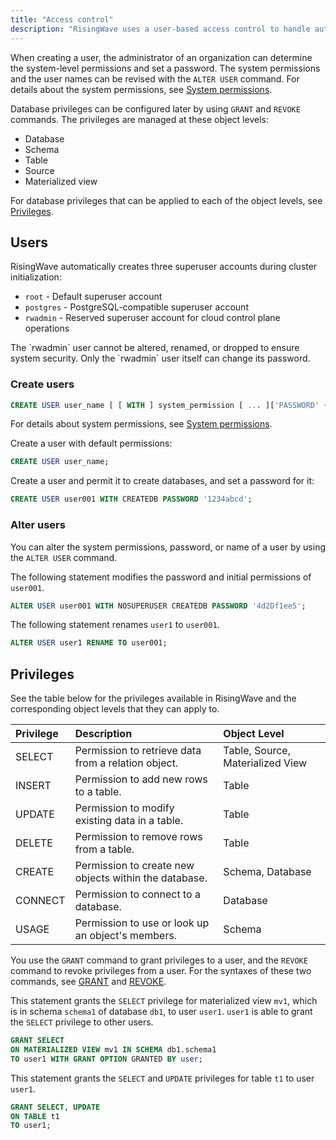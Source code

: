```yaml
---
title: "Access control"
description: "RisingWave uses a user-based access control to handle authentication and authorization. Privileges can be granted to or revoked by users to control what actions can be performed on different object levels."
---
```


When creating a user, the administrator of an organization can determine the system-level permissions and set a password. The system permissions and the user names can be revised with the `ALTER USER` command. For details about the system permissions, see [System permissions](/sql/commands/sql-create-user#syntax-for-creating-a-new-user).

Database privileges can be configured later by using `GRANT` and `REVOKE` commands. The privileges are managed at these object levels:

* Database
* Schema
* Table
* Source
* Materialized view

For database privileges that can be applied to each of the object levels, see [Privileges](#privileges).

## Users

RisingWave automatically creates three superuser accounts during cluster initialization:
- `root` - Default superuser account
- `postgres` - PostgreSQL-compatible superuser account  
- `rwadmin` - Reserved superuser account for cloud control plane operations

<Note>
The `rwadmin` user cannot be altered, renamed, or dropped to ensure system security. Only the `rwadmin` user itself can change its password.
</Note>

### Create users

```sql Syntax
CREATE USER user_name [ [ WITH ] system_permission [ ... ]['PASSWORD' { password | NULL }] ];
```

For details about system permissions, see [System permissions](/sql/commands/sql-create-user#syntax-for-creating-a-new-user).

Create a user with default permissions:

```sql
CREATE USER user_name;
```

Create a user and permit it to create databases, and set a password for it:

```sql
CREATE USER user001 WITH CREATEDB PASSWORD '1234abcd';
```

### Alter users

You can alter the system permissions, password, or name of a user by using the `ALTER USER` command.

The following statement modifies the password and initial permissions of `user001`.

```sql
ALTER USER user001 WITH NOSUPERUSER CREATEDB PASSWORD '4d2Df1ee5';
```

The following statement renames `user1` to `user001`.

```sql
ALTER USER user1 RENAME TO user001;
```

## Privileges

See the table below for the privileges available in RisingWave and the corresponding object levels that they can apply to.

| Privilege | Description                                           | Object Level                     |
| :-------- | :---------------------------------------------------- | :------------------------------- |
| SELECT    | Permission to retrieve data from a relation object.   | Table, Source, Materialized View |
| INSERT    | Permission to add new rows to a table.                | Table                            |
| UPDATE    | Permission to modify existing data in a table.        | Table                            |
| DELETE    | Permission to remove rows from a table.               | Table                            |
| CREATE    | Permission to create new objects within the database. | Schema, Database                 |
| CONNECT   | Permission to connect to a database.                  | Database                         |
| USAGE     | Permission to use or look up an object's members.     | Schema                           |

You use the `GRANT` command to grant privileges to a user, and the `REVOKE` command to revoke privileges from a user. For the syntaxes of these two commands, see [GRANT](/sql/commands/sql-grant) and [REVOKE](/sql/commands/sql-revoke).

This statement grants the `SELECT` privilege for materialized view `mv1`, which is in schema `schema1` of database `db1`, to user `user1`. `user1` is able to grant the `SELECT` privilege to other users.

```sql
GRANT SELECT
ON MATERIALIZED VIEW mv1 IN SCHEMA db1.schema1
TO user1 WITH GRANT OPTION GRANTED BY user;
```

This statement grants the `SELECT` and `UPDATE` privileges for table `t1` to user `user1`.

```sql
GRANT SELECT, UPDATE
ON TABLE t1
TO user1;
```
